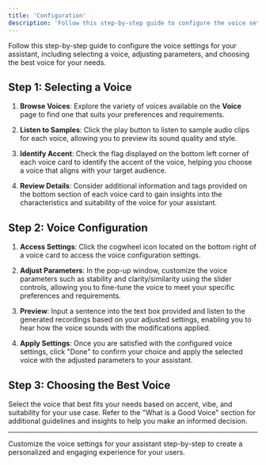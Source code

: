 ```yaml
---
title: 'Configuration'
description: 'Follow this step-by-step guide to configure the voice settings for your assistant, including selecting a voice, adjusting parameters, and choosing the best voice for your needs.'
---
```


Follow this step-by-step guide to configure the voice settings for your assistant, including selecting a voice, adjusting parameters, and choosing the best voice for your needs.

## Step 1: Selecting a Voice

1. **Browse Voices**: Explore the variety of voices available on the **Voice** page to find one that suits your preferences and requirements.

2. **Listen to Samples**: Click the play button to listen to sample audio clips for each voice, allowing you to preview its sound quality and style.

3. **Identify Accent**: Check the flag displayed on the bottom left corner of each voice card to identify the accent of the voice, helping you choose a voice that aligns with your target audience.

4. **Review Details**: Consider additional information and tags provided on the bottom section of each voice card to gain insights into the characteristics and suitability of the voice for your assistant.

## Step 2: Voice Configuration

1. **Access Settings**: Click the cogwheel icon located on the bottom right of a voice card to access the voice configuration settings.

2. **Adjust Parameters**: In the pop-up window, customize the voice parameters such as stability and clarity/similarity using the slider controls, allowing you to fine-tune the voice to meet your specific preferences and requirements.

3. **Preview**: Input a sentence into the text box provided and listen to the generated recordings based on your adjusted settings, enabling you to hear how the voice sounds with the modifications applied.

4. **Apply Settings**: Once you are satisfied with the configured voice settings, click "Done" to confirm your choice and apply the selected voice with the adjusted parameters to your assistant.

## Step 3: Choosing the Best Voice

Select the voice that best fits your needs based on accent, vibe, and suitability for your use case. Refer to the "What is a Good Voice" section for additional guidelines and insights to help you make an informed decision.

---

Customize the voice settings for your assistant step-by-step to create a personalized and engaging experience for your users.
